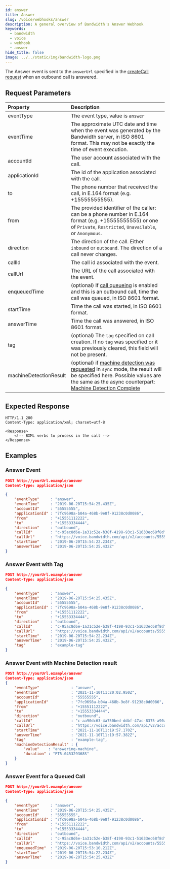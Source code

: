```yaml
---
id: answer
title: Answer
slug: /voice/webhooks/answer
description: A general overview of Bandwidth's Answer Webhook
keywords:
  - bandwidth
  - voice
  - webhook
  - answer
hide_title: false
image: ../../static/img/bandwidth-logo.png
---
```



The Answer event is sent to the `answerUrl` specified in the [createCall request](/apis/voice#operation/createCall) when an outbound call is answered.

## Request Parameters

| Property               | Description  |
|:-----------------------|:-------------|
| eventType              | The event type, value is `answer` |
| eventTime              | The approximate UTC date and time when the event was generated by the Bandwidth server, in ISO 8601 format. This may not be exactly the time of event execution. |
| accountId              | The user account associated with the call. |
| applicationId          | The id of the application associated with the call. |
| to                     | The phone number that received the call, in E.164 format (e.g. +15555555555). |
| from                   | The provided identifier of the caller: can be a phone number in E.164 format (e.g. +15555555555) or one of `Private`, `Restricted`, `Unavailable`, or `Anonymous`. |
| direction              | The direction of the call. Either `inbound` or `outbound`. The direction of a call never changes. |
| callId                 | The call id associated with the event. |
| callUrl                | The URL of the call associated with the event. |
| enqueuedTime           | (optional) If [call queueing](/apis/voice#operation/createCall) is enabled and this is an outbound call, time the call was queued, in ISO 8601 format. |
| startTime              | Time the call was started, in ISO 8601 format. |
| answerTime             | Time the call was answered, in ISO 8601 format. |
| tag                    | (optional) The `tag`  specified on call creation. If no `tag` was specified or it was previously cleared, this field will not be present. |
| machineDetectionResult | (optional) if [machine detection was requested](/apis/voice#operation/createCall) in `sync` mode, the result will be specified here. Possible values are the same as the async counterpart: [Machine Detection Complete](machineDetectionComplete.mdx)

## Expected Response

```http
HTTP/1.1 200
Content-Type: application/xml; charset=utf-8

<Response>
    <!-- BXML verbs to process in the call -->
</Response>
```

## Examples

### Answer Event

```json
POST http://yourUrl.example/answer
Content-Type: application/json

{
	"eventType"     : "answer",
	"eventTime"     : "2019-06-20T15:54:25.435Z",
	"accountId"     : "55555555",
	"applicationId" : "7fc9698a-b04a-468b-9e8f-91238c0d0086",
	"from"          : "+15551112222",
	"to"            : "+15553334444",
	"direction"     : "outbound",
	"callId"        : "c-95ac8d6e-1a31c52e-b38f-4198-93c1-51633ec68f8d",
	"callUrl"       : "https://voice.bandwidth.com/api/v2/accounts/55555555/calls/c-95ac8d6e-1a31c52e-b38f-4198-93c1-51633ec68f8d",
	"startTime"     : "2019-06-20T15:54:22.234Z",
	"answerTime"    : "2019-06-20T15:54:25.432Z"
}
```

### Answer Event with Tag

```json
POST http://yourUrl.example/answer
Content-Type: application/json

{
	"eventType"     : "answer",
	"eventTime"     : "2019-06-20T15:54:25.435Z",
	"accountId"     : "55555555",
	"applicationId" : "7fc9698a-b04a-468b-9e8f-91238c0d0086",
	"from"          : "+15551112222",
	"to"            : "+15553334444",
	"direction"     : "outbound",
	"callId"        : "c-95ac8d6e-1a31c52e-b38f-4198-93c1-51633ec68f8d",
	"callUrl"       : "https://voice.bandwidth.com/api/v2/accounts/55555555/calls/c-95ac8d6e-1a31c52e-b38f-4198-93c1-51633ec68f8d",
	"startTime"     : "2019-06-20T15:54:22.234Z",
	"answerTime"    : "2019-06-20T15:54:25.432Z",
	"tag"           : "example-tag"
}
```

### Answer Event with Machine Detection result

```json
POST http://yourUrl.example/answer
Content-Type: application/json
{
	"eventType"              : "answer",
	"eventTime"              : "2021-11-10T11:20:02.950Z",
	"accountId"              : "55555555",
	"applicationId"          : "7fc9698a-b04a-468b-9e8f-91238c0d0086",
	"from"                   : "+15551112222",
	"to"                     : "+15553334444",
	"direction"              : "outbound",
	"callId"                 : "c-aa90dc63-4a750bed-ddbf-47ac-8375-a90af5ca3ad1",
	"callUrl"                : "https://voice.bandwidth.com/api/v2/accounts/55555555/calls/c-aa90dc63-4a750bed-ddbf-47ac-8375-a90af5ca3ad1",
	"startTime"              : "2021-11-10T11:19:57.170Z",
	"answerTime"             : "2021-11-10T11:19:57.382Z",
	"tag"                    : "example-tag",
	"machineDetectionResult" : {
		"value"    : "answering-machine",
		"duration" : "PT5.045329368S"
	}
}
```

### Answer Event for a Queued Call

```json
POST http://yourUrl.example/answer
Content-Type: application/json

{
	"eventType"     : "answer",
	"eventTime"     : "2019-06-20T15:54:25.435Z",
	"accountId"     : "55555555",
	"applicationId" : "7fc9698a-b04a-468b-9e8f-91238c0d0086",
	"from"          : "+15551112222",
	"to"            : "+15553334444",
	"direction"     : "outbound",
	"callId"        : "c-95ac8d6e-1a31c52e-b38f-4198-93c1-51633ec68f8d",
	"callUrl"       : "https://voice.bandwidth.com/api/v2/accounts/55555555/calls/c-95ac8d6e-1a31c52e-b38f-4198-93c1-51633ec68f8d",
	"enqueuedTime"  : "2019-06-20T15:53:10.212Z",
	"startTime"     : "2019-06-20T15:54:22.234Z",
	"answerTime"    : "2019-06-20T15:54:25.432Z"
}
```